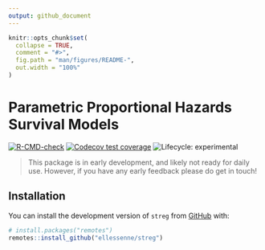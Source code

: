 ```yaml
---
output: github_document
---
```


<!-- README.md is generated from README.Rmd. Please edit that file -->

```r
knitr::opts_chunk$set(
  collapse = TRUE,
  comment = "#>",
  fig.path = "man/figures/README-",
  out.width = "100%"
)
```

# Parametric Proportional Hazards Survival Models

<!-- badges: start -->
[![R-CMD-check](https://github.com/ellessenne/streg/actions/workflows/R-CMD-check.yaml/badge.svg)](https://github.com/ellessenne/streg/actions/workflows/R-CMD-check.yaml)
[![Codecov test coverage](https://codecov.io/gh/ellessenne/streg/branch/master/graph/badge.svg)](https://codecov.io/gh/ellessenne/streg?branch=master)
![Lifecycle: experimental](https://img.shields.io/badge/lifecycle-experimental-orange.svg)
<!-- badges: end -->

> This package is in early development, and likely not ready for daily use.
> However, if you have any early feedback please do get in touch!

## Installation

You can install the development version of `streg` from [GitHub](https://github.com/ellessenne/streg) with:

``` r
# install.packages("remotes")
remotes::install_github("ellessenne/streg")
```
